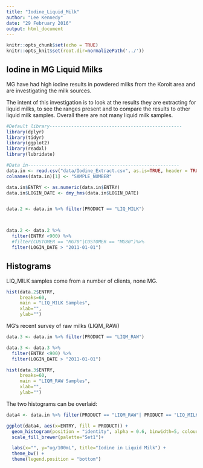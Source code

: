 ```yaml
---
title: "Iodine_Liquid_Milk"
author: "Lee Kennedy"
date: "29 February 2016"
output: html_document
---
```


```r
knitr::opts_chunk$set(echo = TRUE)
knitr::opts_knit$set(root.dir=normalizePath('../'))

```

## Iodine in MG Liquid Milks

MG have had high iodine results in powdered milks from the Koroit area and are investigating the milk sources.

The intent of this investigation is to look at the results they are extracting for liquid milks, to see the ranges present and to compare the results to other liquid milk samples.  Overall there are not many liquid milk samples.

```r
#Default library-------------------------------------------------
library(dplyr)
library(tidyr)
library(ggplot2)
library(readxl)
library(lubridate)

#Data in--------------------------------------------------------
data.in <- read.csv("data/Iodine_Extract.csv", as.is=TRUE, header = TRUE)
colnames(data.in)[1] <- "SAMPLE_NUMBER"

data.in$ENTRY <- as.numeric(data.in$ENTRY)
data.in$LOGIN_DATE <- dmy_hms(data.in$LOGIN_DATE)


data.2 <- data.in %>% filter(PRODUCT == "LIQ_MILK") 



data.2 <- data.2 %>%
  filter(ENTRY <900) %>%
  #filter(CUSTOMER == "MG70"|CUSTOMER == "MG80")%>%
  filter(LOGIN_DATE > "2011-01-01")
```

## Histograms

LIQ_MILK samples come from a number of clients, none MG.

```r
hist(data.2$ENTRY, 
     breaks=60,
     main = "LIQ_MILK Samples",
     xlab="",
     ylab="")
```

MG's recent survey of raw milks (LIQM_RAW)
```r
data.3 <- data.in %>% filter(PRODUCT == "LIQM_RAW") 

data.3 <- data.3 %>%
  filter(ENTRY <900) %>%
  filter(LOGIN_DATE > "2011-01-01")

hist(data.3$ENTRY, 
     breaks=60,
     main = "LIQM_RAW Samples",
     xlab="",
     ylab="")

```

The two histograms can be overlaid:

```r
data4 <- data.in %>% filter(PRODUCT == "LIQM_RAW"| PRODUCT == "LIQ_MILK")

ggplot(data4, aes(x=ENTRY, fill = PRODUCT)) + 
  geom_histogram(position = "identity", alpha = 0.6, binwidth=5, colour = "black") +
  scale_fill_brewer(palette="Set1")+

  labs(x="", y="ug/100mL", title="Iodine in Liquid Milk") +
  theme_bw() +
  theme(legend.position = "bottom")

```



